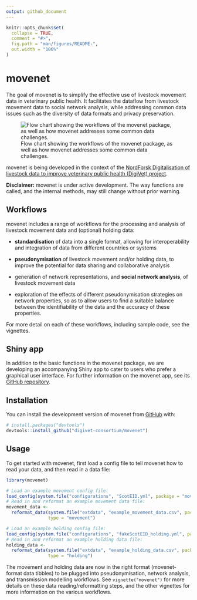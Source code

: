 ```yaml
---
output: github_document
---
```


<!-- README.md is generated from README.Rmd. Please edit that file -->

```r
knitr::opts_chunk$set(
  collapse = TRUE,
  comment = "#>",
  fig.path = "man/figures/README-",
  out.width = "100%"
)
```

# movenet

<!-- badges: start -->
  <!-- [![R-CMD-check](https://github.com/digivet-consortium/movenet/actions/workflows/R-CMD-check.yaml/badge.svg)](https://github.com/digivet-consortium/movenet/actions/workflows/R-CMD-check.yaml) -->
<!-- badges: end -->

The goal of movenet is to simplify the effective use of livestock movement data in veterinary 
public health. It facilitates the dataflow from livestock movement data to social 
network analysis, while addressing common data issues 
such as the diversity of data formats and privacy preservation.

![Flow chart showing the workflows of the movenet package, as well as how movenet addresses some common data challenges.](man/figures/movenet_summary_figure_20240908.png)

movenet is being developed in the context of the [NordForsk Digitalisation of livestock data to improve veterinary public health (DigiVet) project](https://www.nordforsk.org/projects/digitalisation-livestock-data-improve-veterinary-public-health).

**Disclaimer:**
movenet is under active development. The way functions are called, and the internal methods, may still change without prior warning.

## Workflows
movenet includes a range of workflows for the processing and analysis of livestock movement data and (optional) holding data:

  - **standardisation** of data into a single format, allowing for interoperability and integration of data from different countries or systems
  - **pseudonymisation** of livestock movement and/or holding data, to improve the potential for data sharing and collaborative analysis

  -	generation of network representations, and **social network analysis**, of livestock movement data

  -	exploration of the effects of different pseudonymisation strategies on network properties, so as to allow users to find a suitable balance between the identifiability of the data and the accuracy of these properties.
  
For more detail on each of these workflows, including sample code, see the vignettes.

## Shiny app

In addition to the basic functions in the movenet package, we are developing an accompanying Shiny app
to cater to users who prefer a graphical user interface.
For further information on the movenet app, see its [GitHub repository](https://github.com/digivet-consortium/movenetapp).

## Installation

You can install the development version of movenet from [GitHub](https://github.com/) with:

``` r
# install.packages("devtools")
devtools::install_github("digivet-consortium/movenet")
```

## Usage

To get started with movenet, first load a config file to tell movenet how to read your data,
and then read in a data file:

```r
library(movenet)

# Load an example movement config file:
load_config(system.file("configurations", "ScotEID.yml", package = "movenet"))
# Read in and reformat an example movement data file:
movement_data <- 
  reformat_data(system.file("extdata", "example_movement_data.csv", package = "movenet"),
                type = "movement")

# Load an example holding config file:
load_config(system.file("configurations", "fakeScotEID_holding.yml", package = "movenet")) 
# Read in and reformat an example holding data file:
holding_data <- 
  reformat_data(system.file("extdata", "example_holding_data.csv", package = "movenet"),
                type = "holding")
```

The movement and holding data are now in the right format (movenet-format data tibbles) 
to be plugged into pseudonymisation, network analysis, and transmission modelling workflows. 
See `vignette("movenet")` for more details on these data reading/reformatting steps, and the 
other vignettes for more information on the various workflows.
